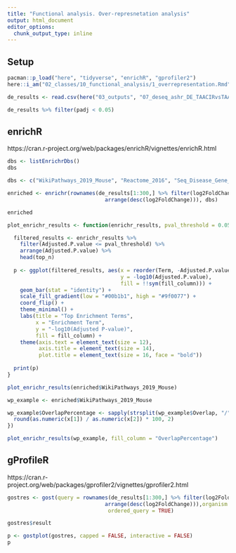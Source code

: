```yaml
---
title: "Functional analysis. Over-represnetation analysis"
output: html_document
editor_options: 
  chunk_output_type: inline
---
```


## Setup

```r
pacman::p_load("here", "tidyverse", "enrichR", "gprofiler2")
here::i_am("02_classes/10_functional_analysis/1_overrepresentation.Rmd")
```

```r
de_results <- read.csv(here("03_outputs", "07_deseq_ashr_DE_TAACIRvsTAAHC.csv"), row.names = 1)
```

```r
de_results %>% filter(padj < 0.05)
```

## enrichR

https://cran.r-project.org/web/packages/enrichR/vignettes/enrichR.html

```r
dbs <- listEnrichrDbs()
dbs
```
```r
dbs <- c("WikiPathways_2019_Mouse", "Reactome_2016", "Seq_Disease_Gene_and_Drug_Signatures_from_GEO", "DisGeNET", "GO_Molecular_Function_2023", "CellMarker_2024", "DGIdb_Drug_Targets_2024")
```

```r
enriched <- enrichr(rownames(de_results[1:300,] %>% filter(log2FoldChange > 0) %>%
                               arrange(desc(log2FoldChange))), dbs)
```
```r
enriched
```

```r

plot_enrichr_results <- function(enrichr_results, pval_threshold = 0.05, top_n = 10, fill_column = "Combined.Score") {

  filtered_results <- enrichr_results %>%
    filter(Adjusted.P.value <= pval_threshold) %>%
    arrange(Adjusted.P.value) %>%
    head(top_n)
  
  p <- ggplot(filtered_results, aes(x = reorder(Term, -Adjusted.P.value), 
                                    y = -log10(Adjusted.P.value), 
                                    fill = !!sym(fill_column))) +
    geom_bar(stat = "identity") +
    scale_fill_gradient(low = "#00b1b1", high = "#9f0077") +
    coord_flip() +
    theme_minimal() +
    labs(title = "Top Enrichment Terms",
         x = "Enrichment Term",
         y = "-log10(Adjusted P-value)",
         fill = fill_column) +
    theme(axis.text = element_text(size = 12),
          axis.title = element_text(size = 14),
          plot.title = element_text(size = 16, face = "bold"))
  
  print(p)
}
```

```r
plot_enrichr_results(enriched$WikiPathways_2019_Mouse)
```

```r
wp_example <- enriched$WikiPathways_2019_Mouse

wp_example$OverlapPercentage <- sapply(strsplit(wp_example$Overlap, "/"), function(x) {
  round(as.numeric(x[1]) / as.numeric(x[2]) * 100, 2)
})
```

```r
plot_enrichr_results(wp_example, fill_column = "OverlapPercentage")
```
## gProfileR

https://cran.r-project.org/web/packages/gprofiler2/vignettes/gprofiler2.html

```r
gostres <- gost(query = rownames(de_results[1:300,] %>% filter(log2FoldChange > 0) %>%
                               arrange(desc(log2FoldChange))),organism = "mmusculus",
                                ordered_query = TRUE)
```

```r
gostres$result
```

```r
p <- gostplot(gostres, capped = FALSE, interactive = FALSE)
p
```


